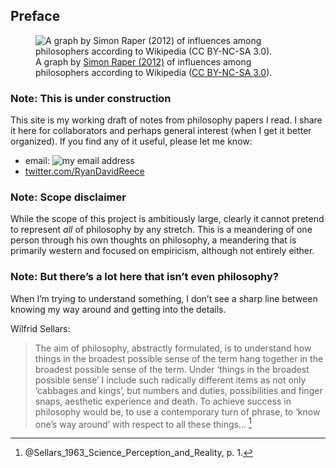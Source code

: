 
## Preface {.unnumbered}


![A graph by [Simon Raper (2012)](http://www.coppelia.io/2012/06/graphing-the-history-of-philosophy/) of influences among philosophers according to Wikipedia ([CC BY-NC-SA 3.0](http://creativecommons.org/licenses/by-nc-sa/3.0/)).](img/graph-analytic-philosophy.jpg)


### Note: This is under construction

This site is my working draft of notes from philosophy papers I read.
I share it here for collaborators and perhaps general interest (when I get it better organized).
If you find any of it useful, please let me know:

-   email: ![my email address](img/my-email.png)
-   [twitter.com/RyanDavidReece](https://twitter.com/RyanDavidReece)


### Note: Scope disclaimer

While the scope of this project is ambitiously large,
clearly it cannot pretend to represent *all* of philosophy by any stretch.
This is a meandering of one person through his own thoughts on philosophy,
a meandering that is primarily western and focused on empiricism,
although not entirely either.


### Note: But there's a lot here that isn't even philosophy?

When I'm trying to understand something, I don't see a sharp line between
knowing my way around and getting into the details.

Wilfrid Sellars:

>   The aim of philosophy, abstractly formulated, is to understand how
>   things in the broadest possible sense of the term hang together in the
>   broadest possible sense of the term. Under 'things in the broadest
>   possible sense' I include such radically different items as not only
>   'cabbages and kings', but numbers and duties, possibilities and finger
>   snaps, aesthetic experience and death. To achieve success in philosophy
>   would be, to use a contemporary turn of phrase, to 'know one's way
>   around' with respect to all these things... [^Sellars1963p1a]

[^Sellars1963p1a]: @Sellars_1963_Science_Perception_and_Reality\, p. 1.


